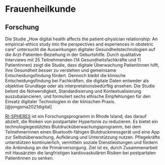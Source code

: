 # Frauenheilkunde

## Forschung

Die Studie „How digital health affects the patient-physician relationship: An empirical-ethics study into the perspectives and experiences in obstetric care“ untersucht die Auswirkungen digitaler Gesundheitstechnologien auf die Arzt-Patienten-Beziehung in der Geburtshilfe. Durch qualitative Interviews mit 25 Teilnehmenden (14 Gesundheitsfachkräfte und 11 Patientinnen) zeigt die Studie, dass digitale Überwachung Patientinnen hilft, ihre Gesundheit besser zu verstehen und gemeinsame Entscheidungsfindung fördert. Dennoch bleibt die klinische Entscheidungsfindung bei Fachkräften, die digitale Daten entweder als objektive Grundlage oder als interpretationsbedürftig ansehen. Die Studie betont die Notwendigkeit, Standardisierung und Kontextualisierung auszubalancieren, und formuliert sechs ethische Empfehlungen für den Einsatz digitaler Technologien in der klinischen Praxis. [@jongsma2021digital]

[RI-SPHERES](https://www.wihri.org/ri-spheres) ist ein Forschungsprogramm in Rhode Island, das darauf abzielt, die Risiken von postpartaler Hypertonie zu reduzieren. Es bietet ein technologiegestütztes Blutdrucküberwachungsprogramm, bei dem Teilnehmerinnen einen Bluetooth-fähigen Blutdruckmessgerät und eine App zur Selbstüberwachung, Aufklärung und Unterstützung nutzen. Pflegekräfte unterstützen kontinuierlich, vermitteln soziale Dienstleistungen und fördern die Anbindung an die Primärversorgung. Ziel ist es, durch Zusammenarbeit mit Hausärzten die langfristigen kardiovaskulären Risiken bei postpartalen Patientinnen zu senken.
